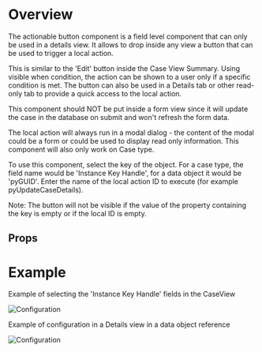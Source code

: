 
<Meta of={DemoStories} />

# Overview

The actionable button component is a field level component that can only be used in a details view. It allows to drop inside any view a button that can be used to trigger a local action.

This is similar to the 'Edit' button inside the Case View Summary. Using visible when condition, the action can be shown to a user only if a specific condition is met.
The button can also be used in a Details tab or other read-only tab to provide a quick access to the local action.

This component should NOT be put inside a form view since it will update the case in the database on submit and won't refresh the form data.

The local action will always run in a modal dialog - the content of the modal could be a form or could be used to display read only information. This component will also only work on Case type.

To use this component, select the key of the object. For a case type, the field name would be 'Instance Key Handle', for a data object it would be 'pyGUID'. Enter the name of the local action ID to execute (for example pyUpdateCaseDetails).

Note: The button will not be visible if the value of the property containing the key is empty or if the local ID is empty.

<Primary />

## Props

<Controls />

# Example

Example of selecting the 'Instance Key Handle' fields in the CaseView

![Configuration](ActionButton_Configuration.png)

Example of configuration in a Details view in a data object reference

![Configuration](ActionButton_Data_Configuration.png)
